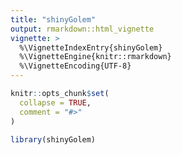```yaml
---
title: "shinyGolem"
output: rmarkdown::html_vignette
vignette: >
  %\VignetteIndexEntry{shinyGolem}
  %\VignetteEngine{knitr::rmarkdown}
  %\VignetteEncoding{UTF-8}
---
```


```r
knitr::opts_chunk$set(
  collapse = TRUE,
  comment = "#>"
)
```

```r
library(shinyGolem)
```
